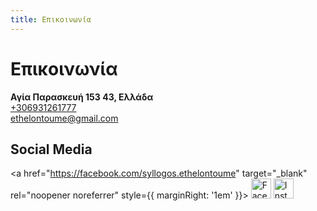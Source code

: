 ```yaml
---
title: Επικοινωνία
---
```



# Επικοινωνία
<GoogleMapEmbed src="https://google.com/maps/embed?pb=!1m18!1m12!1m3!1d9685.66474877905!2d23.812286072863323!3d38.00873609657125!2m3!1f0!2f0!3f0!3m2!1i1024!2i768!4f13.1!3m3!1m2!1s0x14a199a7aaf8b51f%3A0x910d6d7df6f564c6!2zzpHOsy4gzqDOsc-BzrHPg866zrXPhc6uLCDOlc67zrvOrM60zrE!5e1!3m2!1sel!2snl!4v1758840710074!5m2!1sel!2snl"/>

**Αγία Παρασκευή 153 43, Ελλάδα**  
[+306931261777](tel:+306931261777)  
[ethelontoume@gmail.com](mailto:ethelontoume@gmail.com)

## Social Media
<a href="https://facebook.com/syllogos.ethelontoume" target="_blank" rel="noopener noreferrer" style={{ marginRight: '1em' }}>
  <img src="/img/facebook.svg" alt="Facebook" width="32" height="32" />
</a>
<a href="https://instagram.com/ethelontoume" target="_blank" rel="noopener noreferrer">
  <img src="/img/instagram.svg" alt="Instagram" width="32" height="32" />
</a>

<!--## Ενημερωτικό Δελτίο-->
<!--## Συχνές Ερωτήσεις-->
